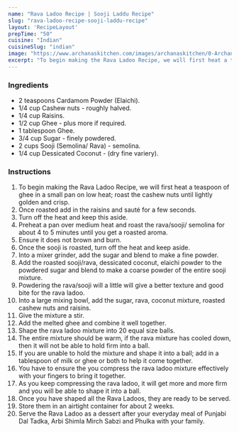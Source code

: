 ---
name: "Rava Ladoo Recipe | Sooji Laddu Recipe"
slug: "rava-ladoo-recipe-sooji-laddu-recipe"
layout: 'RecipeLayout'
prepTime: "50"
cuisine: "Indian"
cuisineSlug: "indian"
image: "https://www.archanaskitchen.com/images/archanaskitchen/0-Archanas-Kitchen-Recipes/2020/Rava_Ladoo_Recipe_Sooji_Laddu_Video_2_1600.jpg"
excerpt: "To begin making the Rava Ladoo Recipe, we will first heat a teaspoon of ghee in a small pan on low heat; roast the cashew nuts until lightly golden and crisp"
---

### Ingredients

- 2 teaspoons Cardamom Powder (Elaichi).
- 1/4 cup Cashew nuts - roughly halved.
- 1/4 cup Raisins.
- 1/2 cup Ghee - plus more if required.
- 1 tablespoon Ghee.
- 3/4 cup Sugar - finely powdered.
- 2 cups Sooji (Semolina/ Rava) - semolina.
- 1/4 cup Dessicated Coconut - (dry fine variery).

### Instructions

1. To begin making the Rava Ladoo Recipe, we will first heat a teaspoon of ghee in a small pan on low heat; roast the cashew nuts until lightly golden and crisp.
1. Once roasted add in the raisins and sauté for a few seconds.
1. Turn off the heat and keep this aside.
1. Preheat a pan over medium heat and roast the rava/sooji/ semolina for about 4 to 5 minutes until you get a roasted aroma.
1. Ensure it does not brown and burn.
1. Once the sooji is roasted, turn off the heat and keep aside.
1. Into a mixer grinder, add the sugar and blend to make a fine powder.
1. Add the roasted sooji/rava, dessicated coconut, elaichi powder to the powdered sugar and blend to make a coarse powder of the entire sooji mixture.
1. Powdering the rava/sooji will a little will give a better texture and good bite for the rava ladoo.
1. Into a large mixing bowl, add the sugar, rava, coconut mixture, roasted cashew nuts and raisins.
1. Give the mixture a stir.
1. Add the melted ghee and combine it well together.
1. Shape the rava ladoo mixture into 20 equal size balls.
1. The entire mixture should be warm, if the rava mixture has cooled down, then it will not be able to hold firm into a ball.
1. If you are unable to hold the mixture and shape it into a ball; add in a tablespoon of milk or ghee or both to help it come together.
1. You have to ensure the you compress the rava ladoo mixture effectively with your fingers to bring it together.
1.  As you keep compressing the rava ladoo, it will get more and more firm and you will be able to shape it into a ball.
1. Once you have shaped all the Rava Ladoos, they are ready to be served.
1. Store them in an airtight container for about 2 weeks.
1. Serve the Rava Ladoo as a dessert after your everyday meal of Punjabi Dal Tadka, Arbi Shimla Mirch Sabzi and Phulka with your family.
